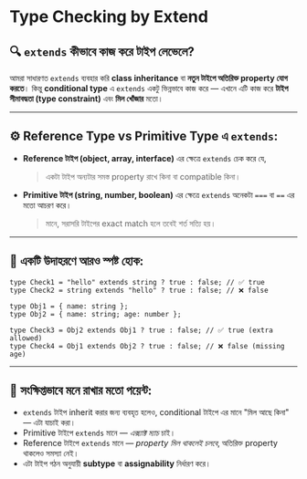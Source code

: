 # Type Checking by Extend
## 🔍 `extends` কীভাবে কাজ করে টাইপ লেভেলে?

আমরা সাধারণত `extends` ব্যবহার করি **class inheritance** বা **নতুন টাইপে অতিরিক্ত property যোগ করতে**। কিন্তু **conditional type** এ `extends` একটু ভিন্নভাবে কাজ করে — এখানে এটি কাজ করে **টাইপ সীমাবদ্ধতা (type constraint)** এবং **মিল খোঁজার** মতো।

---

## ⚙️ Reference Type vs Primitive Type এ `extends`:

- **Reference টাইপ (object, array, interface)** এর ক্ষেত্রে `extends` চেক করে যে,
    
    > একটা টাইপ অন্যটার সমস্ত property রাখে কিনা বা compatible কিনা।
    > 
- **Primitive টাইপ (string, number, boolean)** এর ক্ষেত্রে `extends` অনেকটা `===` বা `==` এর মতো আচরণ করে।
    
    > মানে, সরাসরি টাইপের exact match হলে তবেই শর্ত সত্যি হয়।
    > 

---

## 🧠 একটি উদাহরণে আরও স্পষ্ট হোক:

```tsx
type Check1 = "hello" extends string ? true : false; // ✅ true
type Check2 = string extends "hello" ? true : false; // ❌ false

type Obj1 = { name: string };
type Obj2 = { name: string; age: number };

type Check3 = Obj2 extends Obj1 ? true : false; // ✅ true (extra allowed)
type Check4 = Obj1 extends Obj2 ? true : false; // ❌ false (missing age)
```

---

## 📝 সংক্ষিপ্তভাবে মনে রাখার মতো পয়েন্ট:

- `extends` টাইপ inherit করার জন্য ব্যবহৃত হলেও, conditional টাইপে এর মানে "মিল আছে কিনা" — এটা যাচাই করা।
- Primitive টাইপে `extends` মানে — *এক্স্যাক্ট ম্যাচ* চাই।
- Reference টাইপে `extends` মানে — *property মিল থাকলেই চলবে*, অতিরিক্ত property থাকলেও সমস্যা নেই।
- এটা টাইপ গঠন অনুযায়ী **subtype** বা **assignability** নির্ধারণ করে।